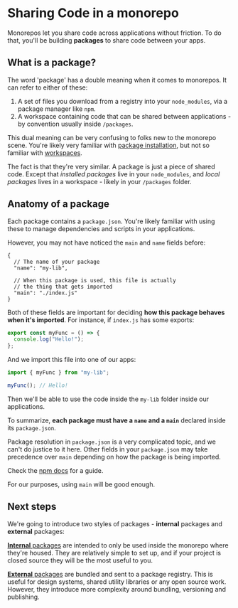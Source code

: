 
# Sharing Code in a monorepo

Monorepos let you share code across applications without friction. To do that, you'll be building **packages** to share code between your apps.

## What is a package?

The word 'package' has a double meaning when it comes to monorepos. It can refer to either of these:

1. A set of files you download from a registry into your `node_modules`, via a package manager like `npm`.
2. A workspace containing code that can be shared between applications - by convention usually inside `/packages`.

This dual meaning can be very confusing to folks new to the monorepo scene. You're likely very familiar with [package installation](/repo/docs/handbook/package-installation), but not so familiar with [workspaces](/repo/docs/handbook/workspaces).

The fact is that they're very similar. A package is just a piece of shared code. Except that _installed packages_ live in your `node_modules`, and _local packages_ lives in a workspace - likely in your `/packages` folder.

## Anatomy of a package

Each package contains a `package.json`. You're likely familiar with using these to manage dependencies and scripts in your applications.

However, you may not have noticed the `main` and `name` fields before:

```jsonc filename="packages/my-lib/package.json"
{
  // The name of your package
  "name": "my-lib",

  // When this package is used, this file is actually
  // the thing that gets imported
  "main": "./index.js"
}
```

Both of these fields are important for deciding **how this package behaves when it's imported**. For instance, if `index.js` has some exports:

```js filename="packages/my-lib/index.js"
export const myFunc = () => {
  console.log("Hello!");
};
```

And we import this file into one of our apps:

```ts filename="apps/web/pages/index.jsx"
import { myFunc } from "my-lib";

myFunc(); // Hello!
```

Then we'll be able to use the code inside the `my-lib` folder inside our applications.

To summarize, **each package must have a `name` and a `main`** declared inside its `package.json`.

<Callout type="info">

Package resolution in `package.json` is a very complicated topic, and we can't do justice to it here. Other fields in your `package.json` may take precedence over `main` depending on how the package is being imported.

Check the [npm docs](https://docs.npmjs.com/cli/v8/configuring-npm/package-json#main) for a guide.

For our purposes, using `main` will be good enough.

</Callout>

## Next steps

We're going to introduce two styles of packages - **internal** packages and **external** packages:

[**Internal** packages](/repo/docs/handbook/sharing-code/internal-packages) are intended to only be used inside the monorepo where they're housed. They are relatively simple to set up, and if your project is closed source they will be the most useful to you.

[**External** packages](/repo/docs/handbook/publishing-packages) are bundled and sent to a package registry. This is useful for design systems, shared utility libraries or any open source work. However, they introduce more complexity around bundling, versioning and publishing.
